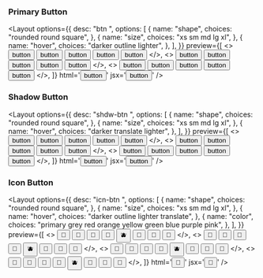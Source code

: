 
### Primary Button

<Layout
  options={{
    desc: "btn <shape> <size> <hover>",
    options: [
      {
        name: "shape",
        choices: "rounded round square",
      },
      {
        name: "size",
        choices: "xs sm md lg xl",
      },
      {
        name: "hover",
        choices: "darker outline lighter",
      },
    ],
  }}
  preview={[
    <>
      <button class="btn rounded xs darker">button</button>
      <button class="btn rounded sm darker">button</button>
      <button class="btn rounded md darker">button</button>
      <button class="btn rounded lg darker">button</button>
      <button class="btn rounded xl darker">button</button>
    </>,
    <>
      <button class="btn round xs outline">button</button>
      <button class="btn round sm outline">button</button>
      <button class="btn round md outline">button</button>
      <button class="btn round lg outline">button</button>
      <button class="btn round xl outline">button</button>
    </>,
    <>
      <button class="btn square xs lighter">button</button>
      <button class="btn square sm lighter">button</button>
      <button class="btn square md lighter">button</button>
      <button class="btn square lg lighter">button</button>
      <button class="btn square xl lighter">button</button>
    </>,
  ]}
  html='<button class="btn rounded md darker">button</button>'
  jsx='<button className="btn round md outline">button</button>'
/>

### Shadow Button

<Layout
  options={{
    desc: "shdw-btn <shape> <size> <hover>",
    options: [
      {
        name: "shape",
        choices: "rounded round square",
      },
      {
        name: "size",
        choices: "xs sm md lg xl",
      },
      {
        name: "hover",
        choices: "darker translate lighter",
      },
    ],
  }}
  preview={[
    <>
      <button class="shdw-btn rounded xs darker">button</button>
      <button class="shdw-btn rounded sm darker">button</button>
      <button class="shdw-btn rounded md darker">button</button>
      <button class="shdw-btn rounded lg darker">button</button>
      <button class="shdw-btn rounded xl darker">button</button>
    </>,
    <>
      <button class="shdw-btn round xs translate">button</button>
      <button class="shdw-btn round sm translate">button</button>
      <button class="shdw-btn round md translate">button</button>
      <button class="shdw-btn round lg translate">button</button>
      <button class="shdw-btn round xl translate">button</button>
    </>,
    <>
      <button class="shdw-btn square xs lighter">button</button>
      <button class="shdw-btn square sm lighter">button</button>
      <button class="shdw-btn square md lighter">button</button>
      <button class="shdw-btn square lg lighter">button</button>
      <button class="shdw-btn square xl lighter">button</button>
    </>,
  ]}
  html='<button class="shdw-btn rounded md darker">button</button>'
  jsx='<button className="shdw-btn round md translate">button</button>'
/>

### Icon Button

<Layout
  options={{
    desc: "icn-btn <shape> <size> <hover> <color>",
    options: [
      {
        name: "shape",
        choices: "rounded round square",
      },
      {
        name: "size",
        choices: "xs sm md lg xl",
      },
      {
        name: "hover",
        choices: "darker outline lighter translate",
      },
      {
        name: "color",
        choices: "primary grey red orange yellow green blue purple pink",
      },
    ],
  }}
  preview={[
    <>
      <button class="icn-btn rounded xs darker red">🍓</button>
      <button class="icn-btn rounded sm darker orange">🍊</button>
      <button class="icn-btn rounded md darker yellow">🍋</button>
      <button class="icn-btn rounded md darker green">🍐</button>
      <button class="icn-btn rounded md darker blue">🫐</button>
      <button class="icn-btn rounded lg darker purple">🍍</button>
      <button class="icn-btn rounded xl darker pink">🍉</button>
      <button class="icn-btn rounded xl darker grey">🥥</button>
    </>,
    <>
      <button class="icn-btn round xs outline red">🍓</button>
      <button class="icn-btn round sm outline orange">🍊</button>
      <button class="icn-btn round md outline yellow">🍋</button>
      <button class="icn-btn round md outline green">🍐</button>
      <button class="icn-btn round md outline blue">🫐</button>
      <button class="icn-btn round lg outline purple">🍍</button>
      <button class="icn-btn round xl outline pink">🍉</button>
      <button class="icn-btn round xl outline grey">🥥</button>
    </>,
    <>
      <button class="icn-btn square xs lighter red">🍓</button>
      <button class="icn-btn square sm lighter orange">🍊</button>
      <button class="icn-btn square md lighter yellow">🍋</button>
      <button class="icn-btn square md lighter green">🍐</button>
      <button class="icn-btn square md lighter blue">🫐</button>
      <button class="icn-btn square lg lighter purple">🍍</button>
      <button class="icn-btn square xl lighter pink">🍉</button>
      <button class="icn-btn square xl lighter grey">🥥</button>
    </>,
    <>
      <button class="icn-btn square xs translate red">🍓</button>
      <button class="icn-btn square sm translate orange">🍊</button>
      <button class="icn-btn square md translate yellow">🍋</button>
      <button class="icn-btn square md translate green">🍐</button>
      <button class="icn-btn square md translate blue">🫐</button>
      <button class="icn-btn square lg translate purple">🍍</button>
      <button class="icn-btn square xl translate pink">🍉</button>
      <button class="icn-btn square xl translate grey">🥥</button>
    </>,
  ]}
  html='<button class="icn-btn rounded md outline red">🍒</button>'
  jsx='<button className="icn-btn round md translate green">🥝</button>'
/>
